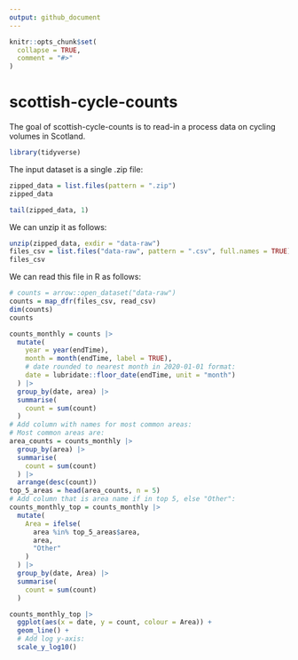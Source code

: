 ```yaml
---
output: github_document
---
```


<!-- README.md is generated from README.Rmd. Please edit that file -->

```r
knitr::opts_chunk$set(
  collapse = TRUE,
  comment = "#>"
)
```

# scottish-cycle-counts

<!-- badges: start -->
<!-- badges: end -->

The goal of scottish-cycle-counts is to read-in a process data on cycling volumes in Scotland.

```r
library(tidyverse)
```

The input dataset is a single .zip file:

```r
zipped_data = list.files(pattern = ".zip")
zipped_data
```

```r
tail(zipped_data, 1)
```

We can unzip it as follows:

```r
unzip(zipped_data, exdir = "data-raw")
files_csv = list.files("data-raw", pattern = ".csv", full.names = TRUE)
files_csv
```

We can read this file in R as follows:

```r
# counts = arrow::open_dataset("data-raw")
counts = map_dfr(files_csv, read_csv)
dim(counts)
counts
```

```r
counts_monthly = counts |>
  mutate(
    year = year(endTime),
    month = month(endTime, label = TRUE),
    # date rounded to nearest month in 2020-01-01 format:
    date = lubridate::floor_date(endTime, unit = "month")
  ) |>
  group_by(date, area) |>
  summarise(
    count = sum(count)
  )
# Add column with names for most common areas:
# Most common areas are:
area_counts = counts_monthly |>
  group_by(area) |>
  summarise(
    count = sum(count)
  ) |>
  arrange(desc(count))
top_5_areas = head(area_counts, n = 5)
# Add column that is area name if in top 5, else "Other":
counts_monthly_top = counts_monthly |>
  mutate(
    Area = ifelse(
      area %in% top_5_areas$area,
      area,
      "Other"
    )
  ) |>
  group_by(date, Area) |>
  summarise(
    count = sum(count)
  )
```

```r
counts_monthly_top |>
  ggplot(aes(x = date, y = count, colour = Area)) +
  geom_line() +
  # Add log y-axis:
  scale_y_log10()
```

